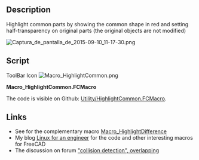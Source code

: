 <languages/>
<translate>

<!--T:4-->
{{Macro
|Name=HightlightCommon
|Icon=Macro_HighlightCommon.png
|Description=Highlight common parts by showing the common shape in red and setting half-transparency on original parts (the original objects are not modified)
|Author=JMG
|Version=2.3.2
|Date=2021-07-01
|FCVersion=0.17 and above
|Download=[https://wiki.freecad.org/images/8/85/Macro_HighlightCommon.png ToolBar Icon]
}}

==Description== <!--T:13-->

<!--T:5-->
Highlight common parts by showing the common shape in red and setting half-transparency on original parts (the original objects are not modified)

</translate>
{{Codeextralink|https://raw.githubusercontent.com/FreeCAD/FreeCAD-macros/master/Utility/HighlightCommon.FCMacro}}
<translate>

<!--T:6-->
[[File:Captura de pantalla de 2015-09-10 11-17-30.png]]
{{Caption|Volume common of objects selected}}

==Script== <!--T:7-->

<!--T:11-->
ToolBar Icon [[Image:Macro_HighlightCommon.png]]

<!--T:12-->
'''Macro_HighlightCommon.FCMacro'''

<!--T:8-->
The code is visible on Github: [https://github.com/FreeCAD/FreeCAD-macros/blob/master/Utility/HighlightCommon.FCMacro Utility/HighlightCommon.FCMacro].

==Links== <!--T:14-->

<!--T:9-->
* See for the complementary macro [[Macro_HighlightDifference|Macro_HighlightDifference]]
* My blog [http://linuxforanengineer.blogspot.com.es/ Linux for an engineer] for the code and other interesting macros for FreeCAD
* The discussion on forum [https://forum.freecad.org/viewtopic.php?f=22&t=12426 "collision detection", overlapping]

</translate>